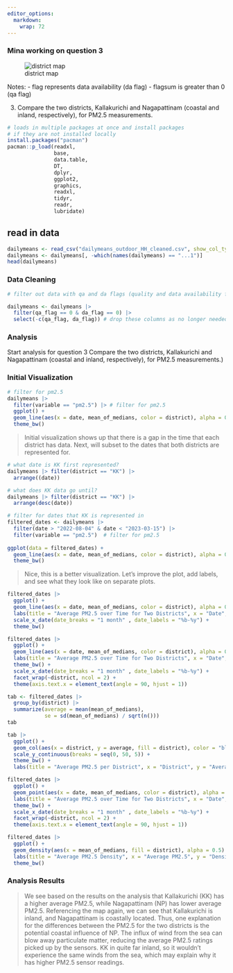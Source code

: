 ```yaml
---
editor_options: 
  markdown: 
    wrap: 72
---
```


### Mina working on question 3

![district map](district_map.jpg)

Notes: - flag represents data availability (da flag) - flagsum is
greater than 0 (qa flag)

3)  Compare the two districts, Kallakurichi and Nagapattinam (coastal
    and inland, respectively), for PM2.5 measurements.

```r
# loads in multiple packages at once and install packages
# if they are not installed locally
install.packages("pacman")
pacman::p_load(readxl, 
               base,
               data.table,
               DT,
               dplyr,
               ggplot2,
               graphics,
               readxl,
               tidyr,
               readr, 
               lubridate)
```

## read in data

```r
dailymeans <- read_csv("dailymeans_outdoor_HH_cleaned.csv", show_col_types = FALSE)
dailymeans <- dailymeans[, -which(names(dailymeans) == "...1")]
head(dailymeans)
```

### Data Cleaning

```r
# filter out data with qa and da flags (quality and data availability flags)

dailymeans <- dailymeans |> 
  filter(qa_flag == 0 & da_flag == 0) |> 
  select(-c(qa_flag, da_flag)) # drop these columns as no longer needed now 
```

### Analysis

Start analysis for question 3 Compare the two districts, Kallakurichi
and Nagapattinam (coastal and inland, respectively), for PM2.5
measurements.)

### Initial Visualization

```r
# filter for pm2.5 
dailymeans |> 
  filter(variable == "pm2.5") |> # filter for pm2.5 
  ggplot() + 
  geom_line(aes(x = date, mean_of_medians, color = district), alpha = 0.6) +
  theme_bw()
```

> Initial visualization shows up that there is a gap in the time that
> each district has data. Next, will subset to the dates that both
> districts are represented for.

```r
# what date is KK first represented? 
dailymeans |> filter(district == "KK") |> 
  arrange((date))
```

```r
# what does KK data go until? 
dailymeans |> filter(district == "KK") |> 
  arrange(desc(date))
```

```r
# filter for dates that KK is represented in 
filtered_dates <- dailymeans |> 
  filter(date > "2022-08-04" & date < "2023-03-15") |> 
  filter(variable == "pm2.5")  # filter for pm2.5 
  
ggplot(data = filtered_dates) + 
  geom_line(aes(x = date, mean_of_medians, color = district), alpha = 0.6) +
  theme_bw()
```

> Nice, this is a better visualization. Let's improve the plot, add
> labels, and see what they look like on separate plots.

```r
filtered_dates |>
  ggplot() + 
  geom_line(aes(x = date, mean_of_medians, color = district), alpha = 0.5) + 
  labs(title = "Average PM2.5 over Time for Two Districts", x = "Date", y = "Average PM2.5") + 
  scale_x_date(date_breaks = "1 month" , date_labels = "%b-%y") + 
  theme_bw()
```

```r
filtered_dates |>
  ggplot() + 
  geom_line(aes(x = date, mean_of_medians, color = district), alpha = 0.5) + 
  labs(title = "Average PM2.5 over Time for Two Districts", x = "Date", y = "Average PM2.5") + 
  theme_bw() + 
  scale_x_date(date_breaks = "1 month" , date_labels = "%b-%y") + 
  facet_wrap(~district, ncol = 2) + 
  theme(axis.text.x = element_text(angle = 90, hjust = 1))
```

```r
tab <- filtered_dates |>
  group_by(district) |>
  summarize(average = mean(mean_of_medians),
            se = sd(mean_of_medians) / sqrt(n()))
tab
```

```r
tab |> 
  ggplot() + 
  geom_col(aes(x = district, y = average, fill = district), color = "black") + 
  scale_y_continuous(breaks = seq(0, 50, 5)) + 
  theme_bw() + 
  labs(title = "Average PM2.5 per District", x = "District", y = "Average PM2.5")
```

```r
filtered_dates |>
  ggplot() + 
  geom_point(aes(x = date, mean_of_medians, color = district), alpha = 0.6) + 
  labs(title = "Average PM2.5 over Time for Two Districts", x = "Date", y = "Average PM2.5") + 
  theme_bw() + 
  scale_x_date(date_breaks = "1 month" , date_labels = "%b-%y") + 
  facet_wrap(~district, ncol = 2) + 
  theme(axis.text.x = element_text(angle = 90, hjust = 1))
```

```r
filtered_dates |>
  ggplot() + 
  geom_density(aes(x = mean_of_medians, fill = district), alpha = 0.5) + 
  labs(title = "Average PM2.5 Density", x = "Average PM2.5", y = "Density") + 
  theme_bw() 
```

### Analysis Results

> We see based on the results on the analysis that Kallakurichi (KK) has a higher average PM2.5, 
while Nagapattinam (NP) has lower average PM2.5. Referencing the map again, we can see that Kallakurichi is 
inland, and Nagapattinam is coastally located. Thus, one explanation for the differences between the PM2.5 for the two districts is the potential coastal influence of NP. The influx of wind from the sea can blow away particulate matter, reducing the average PM2.5 ratings picked up by the sensors. KK in quite far inland, so it wouldn't experience the same winds from the sea, which may explain why it has higher PM2.5 sensor readings. 


